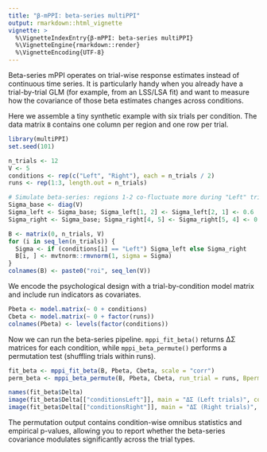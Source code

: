 ```yaml
---
title: "β-mPPI: beta-series multiPPI"
output: rmarkdown::html_vignette
vignette: >
  %\VignetteIndexEntry{β-mPPI: beta-series multiPPI}
  %\VignetteEngine{rmarkdown::render}
  %\VignetteEncoding{UTF-8}
---
```


Beta-series mPPI operates on trial-wise response estimates instead of continuous time series.  It is
particularly handy when you already have a trial-by-trial GLM (for example, from an LSS/LSA fit) and
want to measure how the covariance of those beta estimates changes across conditions.

Here we assemble a tiny synthetic example with six trials per condition.  The data matrix `B`
contains one column per region and one row per trial.

```r
library(multiPPI)
set.seed(101)

n_trials <- 12
V <- 5
conditions <- rep(c("Left", "Right"), each = n_trials / 2)
runs <- rep(1:3, length.out = n_trials)

# Simulate beta-series: regions 1-2 co-fluctuate more during "Left" trials
Sigma_base <- diag(V)
Sigma_left <- Sigma_base; Sigma_left[1, 2] <- Sigma_left[2, 1] <- 0.6
Sigma_right <- Sigma_base; Sigma_right[4, 5] <- Sigma_right[5, 4] <- 0.4

B <- matrix(0, n_trials, V)
for (i in seq_len(n_trials)) {
  Sigma <- if (conditions[i] == "Left") Sigma_left else Sigma_right
  B[i, ] <- mvtnorm::rmvnorm(1, sigma = Sigma)
}
colnames(B) <- paste0("roi", seq_len(V))
```

We encode the psychological design with a trial-by-condition model matrix and include run indicators
as covariates.

```r
Pbeta <- model.matrix(~ 0 + conditions)
Cbeta <- model.matrix(~ 0 + factor(runs))
colnames(Pbeta) <- levels(factor(conditions))
```

Now we can run the beta-series pipeline.  `mppi_fit_beta()` returns ΔΣ matrices for each condition,
while `mppi_beta_permute()` performs a permutation test (shuffling trials within runs).

```r
fit_beta <- mppi_fit_beta(B, Pbeta, Cbeta, scale = "corr")
perm_beta <- mppi_beta_permute(B, Pbeta, Cbeta, run_trial = runs, Bperm = 199)

names(fit_beta$Delta)
image(fit_beta$Delta[["conditionsLeft"]], main = "ΔΣ (Left trials)", col = hcl.colors(50, "Spectral"))
image(fit_beta$Delta[["conditionsRight"]], main = "ΔΣ (Right trials)", col = hcl.colors(50, "Spectral"))
```

The permutation output contains condition-wise omnibus statistics and empirical p-values, allowing
you to report whether the beta-series covariance modulates significantly across the trial types.
